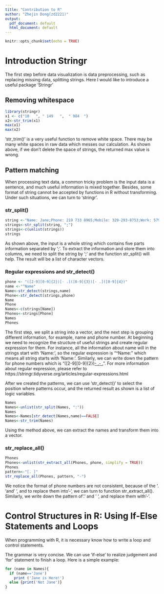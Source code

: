 ```yaml
---
title: "Contribution to R"
author: "Zhejin Dong(zd2221)"
output:
  pdf_document: default
  html_document: default
---
```


```r
knitr::opts_chunk$set(echo = TRUE)
```

# Introduction Stringr 

The first step before data visualization is data preprocessing, such as replacing missing data, splitting strings. Here I would like to introduce a useful package 'Stringr'

## Removing whitespace
```r
library(stringr)
x1 <- c("10   ", " 149   ",  " 984  ")
x2<-str_trim(x1)
max(x1)
max(x2)
```

'str_trim()' is a very useful function to remove white space. There may be many white spaces in raw data which messes our calculation. As shown above, if we don't delete the space of strings, the returned max value is wrong. 

## Pattern matching

When processing text data, a common tricky problem is the input data is a sentence, and much useful information is mixed together. Besides, some format of string cannot be accepted by functions in R without transforming. Under such situations, we can turn to ‘stringr’.

### str_split()

```r
string <-"Name: Jane;Phone: 219 733 8965;Mobile: 329-293-8753;Work: 579-499-7527;Home: 543.355.3679;Name: Tom;Phone: 419 733 8965;Mobile: 399-293-8783;Work: 579-499-7527;Home: 563.355.3679"
strings<-str_split(string, ";")
strings<-c(unlist(strings))
strings
```

As shown above, the input is a whole string which contains five parts information separated by ';'. To extract the information and store them into columns, we need to split the string by ';' and the function str_split() will help. The result will be a list of character vectors.


### Regular expressions and str_detect()
```r
phone <- "([2-9][0-9]{2})[- .]([0-9]{3})[- .]([0-9]{4})"
name <-"^Name"
Name<-str_detect(strings,name)
Phone<-str_detect(strings,phone)
Name
Phone
Names<-c(strings[Name])
Phones<-strings[Phone]
Names
Phones
```


The first step, we split a string into a vector, and the next step is grouping different information, for example, name and phone number. At beginning we need to recognize the structure of useful strings and create regular expression for them. For instance, all the information about name will in the strings start with 'Name:', so the regular expression is "^Name:" which means all string starts with ‘Name:’. Similarly, we can write down the pattern for phone numbers which is "([2-9][0-9]{2})[- .]([0-9]{3})[- .]([0-9]{4})".
For more information about regular expression, please refer to https://stringr.tidyverse.org/articles/regular-expressions.html

After we created the patterns, we can use 'str_detect()' to select the position where patterns occur, and the returned result as shown is a list of logic variables.


```r
Names
Names<-unlist(str_split(Names, ":"))
Names
Names<-Names[str_detect(Names,name)==FALSE]
Names<-str_trim(Names)
```

Using the method above, we can extract the names and transform them into a vector. 

### str_replace_all()

```r
Phones
Phones<-unlist(str_extract_all(Phones, phone, simplify = TRUE))
Phones
pattern<-"[. ]"
str_replace_all(Phones, pattern, "-")
```

We notice the format of phone numbers are not consistent, because of the ‘. ‘and ' ', and to replace them into '-', we can turn to function str_extract_all(). Similarly, we write down the pattern of '.' and ' ', and replace them with '-'.

# Control Structures in R: Using If-Else Statements and Loops

When programming with R, it is necessary know how to write a loop and control statements. 

The grammar is very concise. We can use 'if-else' to realize judgement and 'for' statement to finish a loop. Here is a simple example: 


```r

for (name in Names){
  if (name=='Jane')
    print ('Jane is Here!')
  else {print('Not Jane')}
}
```

